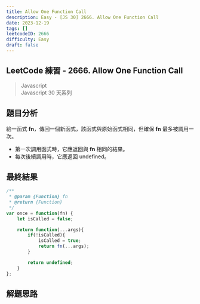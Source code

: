```yaml
---
title: Allow One Function Call
description: Easy - [JS 30] 2666. Allow One Function Call
date: 2023-12-19
tags: []
leetcodeID: 2666
difficulty: Easy
draft: false
---
```


## LeetCode 練習 - 2666. Allow One Function Call
> Javascript  
> Javascript 30 天系列

## 題目分析
給一函式 **fn**，傳回一個新函式，該函式與原始函式相同，但確保 **fn** 最多被調用一次。

* 第一次調用函式時，它應返回與 **fn** 相同的結果。  
* 每次後續調用時，它應返回 undefined。

## 最終結果

```js:allow-one-function-call.js
/**
 * @param {Function} fn
 * @return {Function}
 */
var once = function(fn) {
    let isCalled = false;

    return function(...args){
        if(!isCalled){
            isCalled = true;
            return fn(...args);
        }

        return undefined;
    }
};
```

## 解題思路